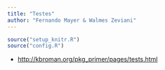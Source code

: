 ```yaml
---
title: "Testes"
author: "Fernando Mayer & Walmes Zeviani"
---
```


```r
source("setup_knitr.R")
source("config.R")
```

  * <http://kbroman.org/pkg_primer/pages/tests.html>

